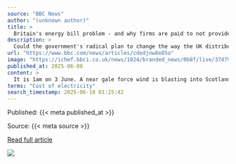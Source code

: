 ```yaml
---
source: "BBC News"
author: "(unknown author)"
title: >
  Britain's energy bill problem - and why firms are paid to not provide power
description: >
  Could the government's radical plan to change the way the UK distributes electricity really bring down bills - or just lead to a postcode lottery?
url: "https://www.bbc.com/news/articles/cdedjnw8e85o"
image: "https://ichef.bbci.co.uk/news/1024/branded_news/0b8f/live/37479ac0-42ec-11f0-b6e6-4ddb91039da1.png"
published_at: 2025-06-08
content: >
  It is 1am on 3 June. A near gale force wind is blasting into Scotland. Great weather for the Moray East and West offshore wind farms, you would have thought.  The two farms are 13 miles off the north… [+11325 chars]
terms: "Cost of electricity"
search_timestamp: 2025-06-10 01:25:42
---
```



Published: {{< meta published_at >}}


Source: {{< meta source >}}


[Read full article]({{< meta url >}}){target='_blank'}



![](`r rmarkdown::metadata$image[1]`)

